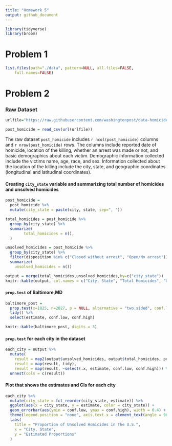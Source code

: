 ```yaml
---
title: "Homework 5"
output: github_document
---
```


```r
library(tidyverse)
library(broom)
```

# Problem 1

```r
list.files(path="./data", pattern=NULL, all.files=FALSE,
    full.names=FALSE)
```


# Problem 2

### Raw Dataset

```r
urlfile="https://raw.githubusercontent.com/washingtonpost/data-homicides/master/homicide-data.csv"

post_homicide = read_csv(url(urlfile))
```
The raw dataset `post_homicide` includes `r ncol(post_homicide)` columns and `r nrow(post_homicide)` rows. The columns include reported date of homicide, location of the killing, whether an arrest was made or not, and basic demographics about each victim. Demographic information collected include the victims name, age, race, and sex. Information collected about the location of the killing include the city, state, and geographic coordinates (longitudinal and latitudinal coordinates).

#### Creating `city_state` variable and summarizing total number of homicides and unsolved homicides
```r
post_homicide =
  post_homicide %>% 
  mutate(city_state = paste(city, state, sep=", "))

total_homicides = post_homicide %>% 
  group_by(city_state) %>% 
  summarize(
        total_homicides = n(),
  )

unsolved_homicides = post_homicide %>% 
  group_by(city_state) %>% 
  filter(disposition %in% c("Closed without arrest", "Open/No arrest")) %>% 
  summarize(
    unsolved_homicides = n())

output = merge(total_homicides,unsolved_homicides,by=c("city_state"))
knitr::kable(output, col.names = c("City, State", "Total Homicides", "Unsolved Homicides"))
```

#### `prop.test` of Baltimore,MD
```r
baltimore_post = 
  prop.test(x=1825, n=2827, p = NULL, alternative = "two.sided", conf.level = 0.95, correct = TRUE) %>% 
  tidy() %>% 
  select(estimate, conf.low, conf.high)

knitr::kable(baltimore_post, digits = 3)
```

#### `prop.test` for each city in the dataset
```r
each_city = output %>% 
  mutate(
    result = map2(output$unsolved_homicides, output$total_homicides, prop.test),
    result = map(result, tidy),
    result = map(result, ~select(.x, estimate, conf.low, conf.high))) %>% 
  unnest(cols = c(result))
```

#### Plot that shows the estimates and CIs for each city
```r
each_city %>% 
  mutate(city_state = fct_reorder(city_state, estimate)) %>% 
  ggplot(aes(x = city_state, y = estimate, color = city_state)) +
  geom_errorbar(aes(ymin = conf.low, ymax = conf.high), width = 0.4) +
  theme(legend.position = "none", axis.text.x = element_text(angle = 90)) +
  labs(
    title = "Proportion of Unsolved Homicides in The U.S.",
    x = "City, State",
    y = "Estimated Proportions"
  )
```



